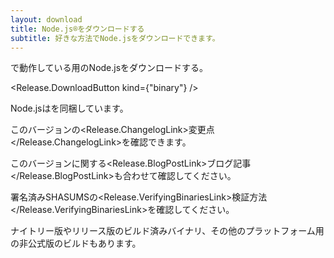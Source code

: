 ```yaml
---
layout: download
title: Node.js®をダウンロードする
subtitle: 好きな方法でNode.jsをダウンロードできます。
---
```


<section>
<Release.BitnessDropdown />で動作している<Release.OperatingSystemDropdown />用のNode.js<Release.VersionDropdown />をダウンロードする。

<Release.DownloadButton kind={"binary"} />
</section>

<section>
Node.jsは<Release.NpmLink />を同梱しています。

このバージョンの<Release.ChangelogLink>変更点</Release.ChangelogLink>を確認できます。

このバージョンに関する<Release.BlogPostLink>ブログ記事</Release.BlogPostLink>も合わせて確認してください。

署名済みSHASUMSの<Release.VerifyingBinariesLink>検証方法</Release.VerifyingBinariesLink>を確認してください。

<LinkWithArrow href="https://nodejs.org/download/nightly/">ナイトリー版</LinkWithArrow>や<LinkWithArrow href="https://nodejs.org/download/release/">リリース版</LinkWithArrow>のビルド済みバイナリ、その他のプラットフォーム用の<LinkWithArrow href="https://unofficial-builds.nodejs.org/download/">非公式版</LinkWithArrow>のビルドもあります。
</section>

